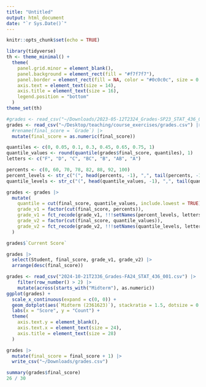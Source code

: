 ```yaml
---
title: "Untitled"
output: html_document
date: "`r Sys.Date()`"
---
```


```r
knitr::opts_chunk$set(echo = TRUE)
```

```r
library(tidyverse)
th <- theme_minimal() + 
  theme(
    panel.grid.minor = element_blank(),
    panel.background = element_rect(fill = "#f7f7f7"),
    panel.border = element_rect(fill = NA, color = "#0c0c0c", size = 0.6),
    axis.text = element_text(size = 14),
    axis.title = element_text(size = 16),
    legend.position = "bottom"
  )
theme_set(th)
```

```r
#grades <- read_csv("~/Downloads/2023-05-12T2324_Grades-SP23_STAT_436_001.csv")[-1, ] |>
grades <- read_csv("~/Desktop/teaching/course_exercises/grades.csv") |>
  #rename(final_score = `Grade`) |>
  mutate(final_score = as.numeric(final_score))

quantiles <- c(0, 0.05, 0.1, 0.3, 0.45, 0.65, 0.75, 1)
quantile_values <- round(quantile(grades$final_score, quantiles), 1)
letters <- c("F", "D", "C", "BC", "B", "AB", "A")

percents <- c(0, 60, 70, 78, 82, 88, 92, 100)
percent_levels <- str_c("(", head(percents, -1), ",", tail(percents, -1), "]")
quantile_levels <- str_c("(", head(quantile_values, -1), ",", tail(quantile_values, -1), "]")

grades <- grades |>
  mutate(
    quantile = cut(final_score, quantile_values, include.lowest = TRUE),
    grade_v1 = factor(cut(final_score, percents)),
    grade_v1 = fct_recode(grade_v1, !!!setNames(percent_levels, letters)),
    grade_v2 = factor(cut(final_score, quantile_values)),
    grade_v2 = fct_recode(grade_v2, !!!setNames(quantile_levels, letters))
  )
```

```r
grades$`Current Score`
```


```r
grades |>
  select(Student, final_score, grade_v1, grade_v2) |>
  arrange(desc(final_score))
```

```r
grades <- read_csv("2024-10-21T2336_Grades-FA24_STAT_436_001.csv") |>
    filter(row_number() > 2) |>
    mutate(across(starts_with("Midterm"), as.numeric))
ggplot(grades) +
  scale_x_continuous(expand = c(0, 0)) +
  geom_dotplot(aes(`Midterm (2361623)`), stackratio = 1.5, dotsize = 0.45, binwidth = 1) + # , binwidth = 0.25, stackratio = 1.2, dotsize = 0.9) +
  labs(x = "Score", y = "Count") +
  theme(
    axis.text.y = element_blank(),
    axis.text.x = element_text(size = 24),
    axis.title = element_text(size = 28)
  )

grades |>
  mutate(final_score = final_score + 1) |>
  write_csv("~/Downloads/grades.csv")

summary(grades$final_score)
26 / 30
```
